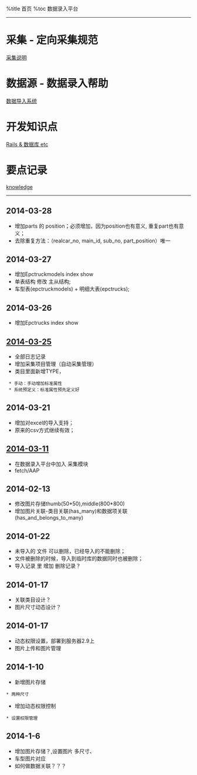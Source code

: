 %title 首页
%toc 数据录入平台 

<hr>
= 采集 - 定向采集规范 =
[[CaiJi|采集说明]] 

= 数据源 - 数据录入帮助 =
[[Jiapei|数据导入系统]]

= 开发知识点 =
[[rubyonrails|Rails & 数据库 etc]]

= 要点记录 =
[[knowledge]]
<hr>

== 2014-03-28 ==
* 增加parts 的 position；必须增加，因为position也有意义, 重复part也有意义；
* 去除重复方法：（realcar_no, main_id, sub_no, part_position）唯一

== 2014-03-27 == 
* 增加Epctruckmodels index show
* 单表结构 修改 主从结构;
* 车型表(epctruckmodels) + 明细大表(epctrucks);


== 2014-03-26 == 
* 增加Epctrucks index show


==[[2014-03-25]]==
* 全部日志记录
* 增加采集项目管理（自动采集管理）
* 类目里面新增TYPE，
  * 手动：手动增加标准属性
  * 系统预定义：标准属性预先定义好 

==2014-03-21==
* 增加对excel的导入支持；
* 原来的csv方式继续有效；

==[[2014-03-11]]==
* 在数据录入平台中加入 采集模块
* fetch/AAP

==2014-02-13==
* 修改图片存储thumb(50*50),middle(800*800)
* 增加图片关联-类目关联(has_many)和数据项关联(has_and_belongs_to_many)

==2014-01-22==
* 未导入的 文件 可以删除，已经导入的不能删除；
* 文件被删除的时候，导入到临时库的数据同时也被删除；
* 导入记录 里 增加 删除记录？

==2014-01-17==
* 关联类目设计？
* 图片尺寸动态设计？


==2014-01-17==
* 动态权限设置，部署到服务器2.9上
* 图片上传和图片管理

==2014-1-10==
* 新增图片存储
 * 两种尺寸
* 增加动态权限控制
 * 设置权限管理

==2014-1-6==
* 增加图片存储？,设置图片 多尺寸、
* 车型图片对应
* 如何做数据关联？？？
